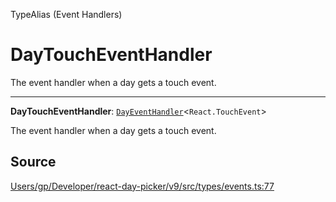 <SectionTitle>TypeAlias (Event Handlers)</SectionTitle>

# DayTouchEventHandler

<Description>
The event handler when a day gets a touch event.
</Description>

---

<a id="undefined" name="undefined"></a>

<SignatureMemberIdentifier>**DayTouchEventHandler**: [`DayEventHandler`](/api/next/type-aliases/DayEventHandler.md)\<`React.TouchEvent`\></SignatureMemberIdentifier>

The event handler when a day gets a touch event.

## Source

[Users/gp/Developer/react-day-picker/v9/src/types/events.ts:77](https://github.com/gpbl/react-day-picker/blob/next/src/types/events.ts#L77)
